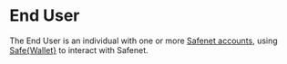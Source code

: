 # End User

The End User is an individual with one or more [Safenet accounts](../safenet-account.mdx), using [Safe\{Wallet\}](https://app.safe.global/welcome) to interact with Safenet.

